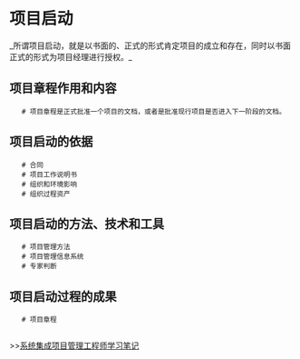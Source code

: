 = 项目启动 =
_所谓项目启动，就是以书面的、正式的形式肯定项目的成立和存在，同时以书面正式的形式为项目经理进行授权。_
 
== 项目章程作用和内容 ==
    # 项目章程是正式批准一个项目的文档，或者是批准现行项目是否进入下一阶段的文档。

== 项目启动的依据 ==
    # 合同
    # 项目工作说明书
    # 组织和环境影响
    # 组织过程资产

== 项目启动的方法、技术和工具 == 
    # 项目管理方法
    # 项目管理信息系统
    # 专家判断

== 项目启动过程的成果 ==
    # 项目章程
    
>>[[系统集成项目管理工程师学习笔记]]
